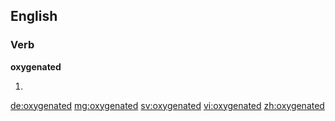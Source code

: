 ==English==

===Verb===
'''oxygenated'''

# {{past of|oxygenate}}

[[de:oxygenated]]
[[mg:oxygenated]]
[[sv:oxygenated]]
[[vi:oxygenated]]
[[zh:oxygenated]]